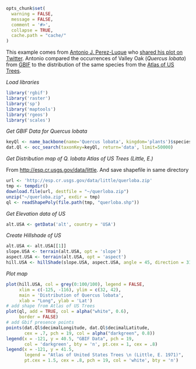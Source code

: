 ```r
opts_chunk$set(
  warning = FALSE,
  message = FALSE,
  comment = '#>',
  collapse = TRUE,
  cache.path = "cache/"
)
```

This example comes from [Antonio J. Perez-Luque](https://twitter.com/ajpelu) who [shared his plot on Twitter][tweet]. Antonio compared the occurrences of Valley Oak (_Quercus lobata_) from [GBIF][gbif] to the distribution of the same species from the [Atlas of US Trees][atlas].

_Load libraries_

```r
library('rgbif')
library('raster')
library('sp')
library('maptools')
library('rgeos')
library('scales')
```

_Get GBIF Data for Quercus lobata_

```r
keyQl <- name_backbone(name='Quercus lobata', kingdom='plants')$speciesKey
dat.Ql <- occ_search(taxonKey=keyQl, return='data', limit=50000)
```

_Get Distribution map of Q. lobata Atlas of US Trees (Little, E.)_

From <http://esp.cr.usgs.gov/data/little>. And save shapefile in same directory

```r
url <- 'http://esp.cr.usgs.gov/data/little/querloba.zip'
tmp <- tempdir()
download.file(url, destfile = "~/querloba.zip")
unzip("~/querloba.zip", exdir = tmp)
ql <- readShapePoly(file.path(tmp, "querloba.shp"))
```

_Get Elevation data of US_

```r
alt.USA <- getData('alt', country = 'USA')
```

_Create Hillshade of US_

```r
alt.USA <- alt.USA[[1]]
slope.USA <- terrain(alt.USA, opt = 'slope')
aspect.USA <- terrain(alt.USA, opt = 'aspect')
hill.USA <- hillShade(slope.USA, aspect.USA, angle = 45, direction = 315)
```

_Plot map_

```r
plot(hill.USA, col = grey(0:100/100), legend = FALSE,
     xlim = c(-125, -116), ylim = c(32, 42),
     main = 'Distribution of Quercus lobata',
     xlab = "Long", ylab = 'Lat')
# add shape from Atlas of US Trees
plot(ql, add = TRUE, col = alpha("white", 0.6),
     border = FALSE)
# add Gbif presence points
points(dat.Ql$decimalLongitude, dat.Ql$decimalLatitude,
       cex = .7, pch = 19, col = alpha("darkgreen", 0.8))
legend(x = -121, y = 40.5, "GBIF Data", pch = 19,
       col = 'darkgreen', bty = 'n', pt.cex = 1, cex = .8)
legend(x = -121, y = 41.5,
       legend = "Atlas of United States Trees \n (Little, E. 1971)",
       pt.cex = 1.5, cex = .8, pch = 19, col = 'white', bty = 'n')
```

[tweet]: https://twitter.com/ajpelu/status/473951167567757312
[gbif]: http://www.gbif.org/
[atlas]: http://esp.cr.usgs.gov/data/little/
